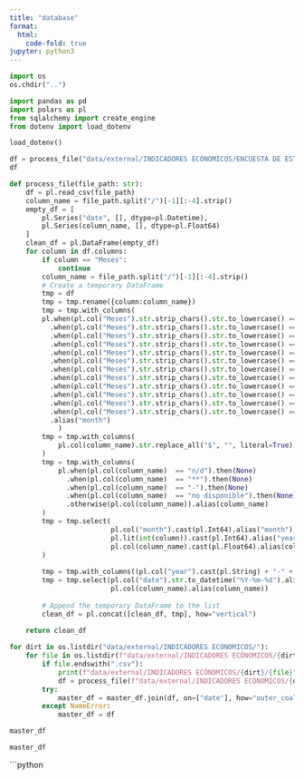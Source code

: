```yaml
---
title: "database"
format:
  html:
    code-fold: true
jupyter: python3
---
```


```python
import os
os.chdir("..")
```

```python
import pandas as pd
import polars as pl
from sqlalchemy import create_engine
from dotenv import load_dotenv

load_dotenv()
```

```python
df = process_file("data/external/INDICADORES ECÓNOMICOS/ENCUESTA DE ESTABLECIMIENTO/Minería, Tala de Árboles y Construcción .csv")
df
```


```python
def process_file(file_path: str):
    df = pl.read_csv(file_path)
    column_name = file_path.split("/")[-1][:-4].strip()
    empty_df = [
        pl.Series("date", [], dtype=pl.Datetime),
        pl.Series(column_name, [], dtype=pl.Float64)
    ]
    clean_df = pl.DataFrame(empty_df)
    for column in df.columns:
        if column == "Meses":
            continue
        column_name = file_path.split("/")[-1][:-4].strip()
        # Create a temporary DataFrame
        tmp = df
        tmp = tmp.rename({column:column_name})
        tmp = tmp.with_columns(
        pl.when(pl.col("Meses").str.strip_chars().str.to_lowercase() == "enero").then(1)
          .when(pl.col("Meses").str.strip_chars().str.to_lowercase() == "febrero").then(2)
          .when(pl.col("Meses").str.strip_chars().str.to_lowercase() == "marzo").then(3)
          .when(pl.col("Meses").str.strip_chars().str.to_lowercase() == "abril").then(4)
          .when(pl.col("Meses").str.strip_chars().str.to_lowercase() == "mayo").then(5)
          .when(pl.col("Meses").str.strip_chars().str.to_lowercase() == "junio").then(6)
          .when(pl.col("Meses").str.strip_chars().str.to_lowercase() == "julio").then(7)
          .when(pl.col("Meses").str.strip_chars().str.to_lowercase() == "agosto").then(8)
          .when(pl.col("Meses").str.strip_chars().str.to_lowercase() == "septiembre").then(9)
          .when(pl.col("Meses").str.strip_chars().str.to_lowercase() == "octubre").then(10)
          .when(pl.col("Meses").str.strip_chars().str.to_lowercase() == "noviembre").then(11)
          .when(pl.col("Meses").str.strip_chars().str.to_lowercase() == "diciembre").then(12)
          .alias("month")           
            )
        tmp = tmp.with_columns(
            pl.col(column_name).str.replace_all("$", "", literal=True).str.replace_all(",", "").str.strip_chars().alias(column_name)
        )
        tmp = tmp.with_columns(
            pl.when(pl.col(column_name)  == "n/d").then(None)
              .when(pl.col(column_name)  == "**").then(None)
              .when(pl.col(column_name)  == "-").then(None)
              .when(pl.col(column_name)  == "no disponible").then(None)
              .otherwise(pl.col(column_name)).alias(column_name)
        )
        tmp = tmp.select(
                         pl.col("month").cast(pl.Int64).alias("month"),
                         pl.lit(int(column)).cast(pl.Int64).alias("year"),
                         pl.col(column_name).cast(pl.Float64).alias(column_name)
        )
  
        tmp = tmp.with_columns((pl.col("year").cast(pl.String) + "-" + pl.col("month").cast(pl.String) + "-01").alias("date"))
        tmp = tmp.select(pl.col("date").str.to_datetime("%Y-%m-%d").alias("date"),
                         pl.col(column_name).alias(column_name))
        
        # Append the temporary DataFrame to the list
        clean_df = pl.concat([clean_df, tmp], how="vertical")
    
    return clean_df

```


```python
for dirt in os.listdir("data/external/INDICADORES ECÓNOMICOS/"):
    for file in os.listdir(f"data/external/INDICADORES ECÓNOMICOS/{dirt}"):
        if file.endswith(".csv"):
            print(f"data/external/INDICADORES ECÓNOMICOS/{dirt}/{file}")
            df = process_file(f"data/external/INDICADORES ECÓNOMICOS/{dirt}/{file}")
        try:
            master_df = master_df.join(df, on=["date"], how="outer_coalesce")
        except NameError:
            master_df = df

master_df
```
```python
master_df

```

```python
